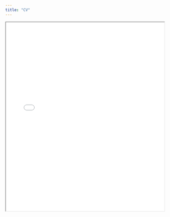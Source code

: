 ```yaml
---
title: "CV"
---
```


::: {#CV}

<iframe width="100%" height="600" src="CV_ShuyuanShen.pdf"></iframe>

:::
